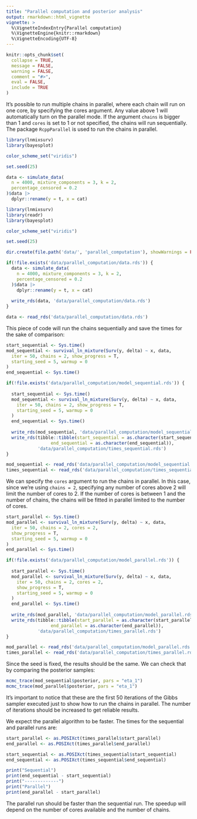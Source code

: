 ```yaml
---
title: "Parallel computation and posterior analysis"
output: rmarkdown::html_vignette
vignette: >
  %\VignetteIndexEntry{Parallel computation}
  %\VignetteEngine{knitr::rmarkdown}
  %\VignetteEncoding{UTF-8}
---
```

  
```r
knitr::opts_chunk$set(
  collapse = TRUE,
  message = FALSE,
  warning = FALSE,
  comment = "#>",
  eval = FALSE,
  include = TRUE
)
```

It's possible to run multiple chains in parallel, where each chain will run on one core, by specifying the cores argument. Any value above 1 will automatically turn on the parallel mode. If the argument `chains` is bigger than 1 and `cores` is set to 1 or not specified, the chains will run sequentially. The package `RcppParallel` is used to run the chains in parallel.

```r
library(lnmixsurv)
library(bayesplot)

color_scheme_set("viridis")

set.seed(25)

data <- simulate_data(
  n = 4000, mixture_components = 3, k = 2,
  percentage_censored = 0.2
)$data |>
  dplyr::rename(y = t, x = cat)
```

```r
library(lnmixsurv)
library(readr)
library(bayesplot)

color_scheme_set("viridis")

set.seed(25)

dir.create(file.path('data/', 'parallel_computation'), showWarnings = FALSE)

if(!file.exists('data/parallel_computation/data.rds')) {
  data <- simulate_data(
    n = 4000, mixture_components = 3, k = 2,
    percentage_censored = 0.2
  )$data |>
    dplyr::rename(y = t, x = cat)
  
  write_rds(data, 'data/parallel_computation/data.rds')
}

data <- read_rds('data/parallel_computation/data.rds')
```

This piece of code will run the chains sequentially and save the times for the sake of comparison:

```r
start_sequential <- Sys.time()
mod_sequential <- survival_ln_mixture(Surv(y, delta) ~ x, data,
  iter = 50, chains = 2, show_progress = T,
  starting_seed = 5, warmup = 0
)
end_sequential <- Sys.time()
```

```r

if(!file.exists('data/parallel_computation/model_sequential.rds')) {
  
  start_sequential <- Sys.time()
  mod_sequential <- survival_ln_mixture(Surv(y, delta) ~ x, data,
    iter = 50, chains = 2, show_progress = T,
    starting_seed = 5, warmup = 0
  )
  end_sequential <- Sys.time()
  
  write_rds(mod_sequential, 'data/parallel_computation/model_sequential.rds')
  write_rds(tibble::tibble(start_sequential = as.character(start_sequential),
                 end_sequential = as.character(end_sequential)),
            'data/parallel_computation/times_sequential.rds')
}

mod_sequential <- read_rds('data/parallel_computation/model_sequential.rds')
times_sequential <- read_rds('data/parallel_computation/times_sequential.rds')
```

We can specify the `cores` argument to run the chains in parallel. In this case, since we're using `chains = 2`, specifying any number of cores above 2 will limit the number of cores to 2. If the number of cores is between 1 and the number of chains, the chains will be fitted in parallel limited to the number of cores.

```r
start_parallel <- Sys.time()
mod_parallel <- survival_ln_mixture(Surv(y, delta) ~ x, data,
  iter = 50, chains = 2, cores = 2,
  show_progress = T,
  starting_seed = 5, warmup = 0
)
end_parallel <- Sys.time()
```

```r
if(!file.exists('data/parallel_computation/model_parallel.rds')) {
  
  start_parallel <- Sys.time()
  mod_parallel <- survival_ln_mixture(Surv(y, delta) ~ x, data,
    iter = 50, chains = 2, cores = 2,
    show_progress = T,
    starting_seed = 5, warmup = 0
  )
  end_parallel <- Sys.time()
  
  write_rds(mod_parallel, 'data/parallel_computation/model_parallel.rds')
  write_rds(tibble::tibble(start_parallel = as.character(start_parallel),
                 end_parallel = as.character(end_parallel)),
            'data/parallel_computation/times_parallel.rds')
}

mod_parallel <- read_rds('data/parallel_computation/model_parallel.rds')
times_parallel <- read_rds('data/parallel_computation/times_parallel.rds')

```

Since the seed is fixed, the results should be the same. We can check that by comparing the posterior samples:

```r
mcmc_trace(mod_sequential$posterior, pars = "eta_1")
mcmc_trace(mod_parallel$posterior, pars = "eta_1")
```

It's important to notice that these are the first 50 iterations of the Gibbs sampler executed just to show how to run the chains in parallel. The number of iterations should be increased to get reliable results.

We expect the parallel algorithm to be faster. The times for the sequential and parallel runs are:

```r
start_parallel <- as.POSIXct(times_parallel$start_parallel)
end_parallel <- as.POSIXct(times_parallel$end_parallel)

start_sequential <- as.POSIXct(times_sequential$start_sequential)
end_sequential <- as.POSIXct(times_sequential$end_sequential)
```

```r
print("Sequential")
print(end_sequential - start_sequential)
print("-------------")
print("Parallel")
print(end_parallel - start_parallel)
``` 

The parallel run should be faster than the sequential run. The speedup will depend on the number of cores available and the number of chains.
